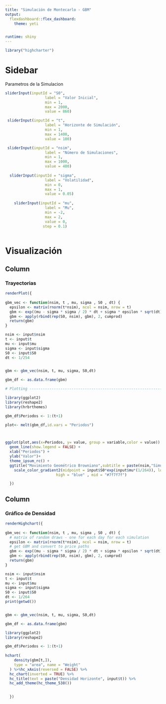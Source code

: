 ```yaml
---
title: "Simulación de Montecarlo - GBM"
output: 
  flexdashboard::flex_dashboard:
    theme: yeti


runtime: shiny
---
```



```r

library("highcharter")

```


Sidebar {.sidebar data-width=300}
=====================================
Parametros de la Simulacion



```r


sliderInput(inputId = "S0",
                  label = "Valor Inicial",
                  min = 1,
                  max = 2000,
                  value = 860)

 sliderInput(inputId = "t",
                  label = "Horizonte de Simulación",
                  min = 1,
                  max = 1400,
                  value = 100)

 sliderInput(inputId = "nsim",
                  label = "Número de Simulaciones",
                  min = 1,
                  max = 1000,
                  value = 400)
 
  sliderInput(inputId = "sigma",
                  label = "Volatilidad",
                  min = 0,
                  max = 1,
                  value = 0.05)
  
    sliderInput(inputId = "mu",
                  label = "Mu",
                  min = -2,
                  max = 2,
                  value = 0, 
                 step = 0.1)
    

```


Visualización {data-icon="fa-signal"}
===================================== 

Column {data-width=400}
-------------------------------------
    
### Trayectorias

```r
renderPlot({
  
gbm_vec <- function(nsim, t , mu, sigma , S0 , dt) {
  epsilon <- matrix(rnorm(t*nsim), ncol = nsim, nrow = t)  
  gbm <- exp((mu - sigma * sigma / 2) * dt + sigma * epsilon * sqrt(dt))
  gbm <- apply(rbind(rep(S0, nsim), gbm), 2, cumprod)
  return(gbm)
}

nsim <- input$nsim
t <- input$t
mu <- input$mu
sigma <- input$sigma
S0 <- input$S0
dt <- 1/254


gbm <- gbm_vec(nsim, t, mu, sigma, S0,dt)

gbm_df <- as.data.frame(gbm)

# Plotting ----------------------------------------------------------------

library(ggplot2)
library(reshape2)
library(hrbrthemes)

gbm_df$Periodos <- 1:(t+1)

plot<- melt(gbm_df,id.vars = "Periodos")



ggplot(plot,aes(x=Periodos, y= value, group = variable,color = value)) +
  geom_line(show.legend = FALSE) + 
  xlab("Periodos") + 
  ylab("Valor")+ 
  theme_ipsum_rc() + 
  ggtitle("Movimiento Geométrico Browniano",subtitle = paste(nsim,"Simulaciones")) + 
    scale_color_gradient2(midpoint = input$S0*exp(input$mu*(1/264)), low = "red",
                       high = "blue" , mid = "#7f7f7f")

  })

```

Column {data-width=200}
-------------------------------------
    
### Gráfico de Densidad

```r
renderHighchart({
  
gbm_vec <- function(nsim, t , mu, sigma , S0 , dt) {
  # matrix of random draws - one for each day for each simulation
  epsilon <- matrix(rnorm(t*nsim), ncol = nsim, nrow = t)  
  # get GBM and convert to price paths
  gbm <- exp((mu - sigma * sigma / 2) * dt + sigma * epsilon * sqrt(dt))
  gbm <- apply(rbind(rep(S0, nsim), gbm), 2, cumprod)
  return(gbm)
}

nsim <- input$nsim
t <- input$t
mu <- input$mu
sigma <- input$sigma
S0 <- input$S0
dt <- 1/264
print(getwd())


gbm <- gbm_vec(nsim, t, mu, sigma, S0,dt)

gbm_df <- as.data.frame(gbm)

library(ggplot2)
library(reshape2)

gbm_df$Periodos <- 1:(t+1)
  
hchart(
    density(gbm[t,]), 
    type = "area", name = "Weight"
  ) %>%hc_xAxis(reversed = FALSE) %>% 
  hc_chart(inverted = TRUE) %>% 
  hc_title(text = paste("Densidad Horizonte", input$t)) %>% 
  hc_add_theme(hc_theme_538())
  

  })

```

